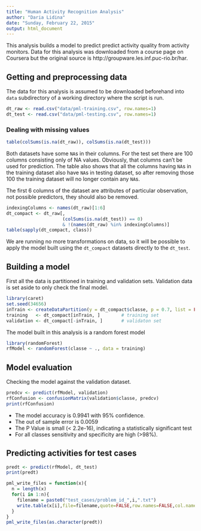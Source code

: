 ```yaml
---
title: "Human Activity Recognition Analysis"
author: "Daria Lidina"
date: "Sunday, February 22, 2015"
output: html_document
---
```


This analysis builds a model to predict predict activity quality from activity monitors. Data for this analysis was downloaded from a course page on Coursera but the original source is http://groupware.les.inf.puc-rio.br/har.

## Getting and preprocessing data

The data for this analysis is assumed to be downloaded beforehand into `data` subdirectory of a working directory where the script is run.

```r
dt_raw <- read.csv("data/pml-training.csv", row.names=1)
dt_test <- read.csv("data/pml-testing.csv", row.names=1)
```

### Dealing with missing values
```r
table(colSums(is.na(dt_raw)), colSums(is.na(dt_test)))
```

Both datasets have some `NA`s in their columns. For the test set there are 100 columns consisting only of NA values. Obviously, that columns can't be used for prediction. The table also shows that all the columns having `NA`s in the training dataset also have `NA`s in testing dataset, so after removing those 100 the training dataset will no longer contain any `NA`s.

The first 6 columns of the dataset are attributes of particular observation, not possible predictors, they should also be removed.

```r
indexingColumns <- names(dt_raw)[1:6]
dt_compact <- dt_raw[, 
                     (colSums(is.na(dt_test)) == 0) 
                     & !(names(dt_raw) %in% indexingColumns)]
table(sapply(dt_compact, class))
```

We are running no more transformations on data, so it will be possible to apply the model built using the `dt_compact` datasets directly to the `dt_test`. 

## Building a model

First all the data is partitioned in training and validation sets. Validation data is set aside to only check the final model.
```r
library(caret)
set.seed(34656)
inTrain <- createDataPartition(y = dt_compact$classe, p = 0.7, list = FALSE)
training   <- dt_compact[inTrain, ]        # training set
validation <- dt_compact[-inTrain, ]       # validaton set
```

The model built in this analysis is a random forest model
```r
library(randomForest)
rfModel <- randomForest(classe ~ ., data = training)
```

## Model evaluation

Checking the model against the validation dataset.
```r
predcv <- predict(rfModel, validation)
rfConfusion <- confusionMatrix(validation$classe, predcv)
print(rfConfusion)
```

* The model accuracy is 0.9941 with 95% confidence.
* The out of sample error is 0.0059
* The P Value is small (< 2.2e-16), indicating a statistically significant test
* For all classes sensitivity and specificity are high (>98%).

## Predicting activities for test cases

```r
predt <- predict(rfModel, dt_test)
print(predt)
```

```r
pml_write_files = function(x){
  n = length(x)
  for(i in 1:n){
    filename = paste0("test_cases/problem_id_",i,".txt")
    write.table(x[i],file=filename,quote=FALSE,row.names=FALSE,col.names=FALSE)
  }
}
pml_write_files(as.character(predt))
```